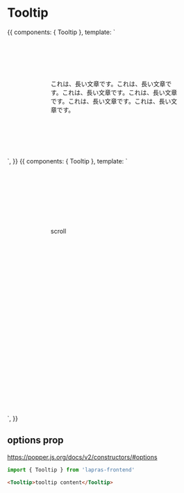 
<Meta title="Tooltip" component={Tooltip} />

# Tooltip

<Preview>
  <Story name="default">
    {{
      components: { Tooltip },
      template: `
        <div style="padding: 100px;">
          <Tooltip>これは、長い文章です。これは、長い文章です。これは、長い文章です。これは、長い文章です。これは、長い文章です。これは、長い文章です。
          </Tooltip>
        </div>
      `,
    }}
  </Story>
  <Story name="custom trigger">
    {{
      components: { Tooltip },
      template: `
        <div style="padding: 100px;">
          <Tooltip :options="{placement: 'left-start'}">
            <template #default>hoge</template>
            <template #trigger><img src="//placehold.jp/100x200.png"></template>
          </Tooltip>
          <p style="padding: 30px 0 300px">scroll</p>
        </div>
      `,
    }}
  </Story>
</Preview>

<Props of={Tooltip} />

## options prop

https://popper.js.org/docs/v2/constructors/#options

```typescript
import { Tooltip } from 'lapras-frontend'
```

```html
<Tooltip>tooltip content</Tooltip>
```
